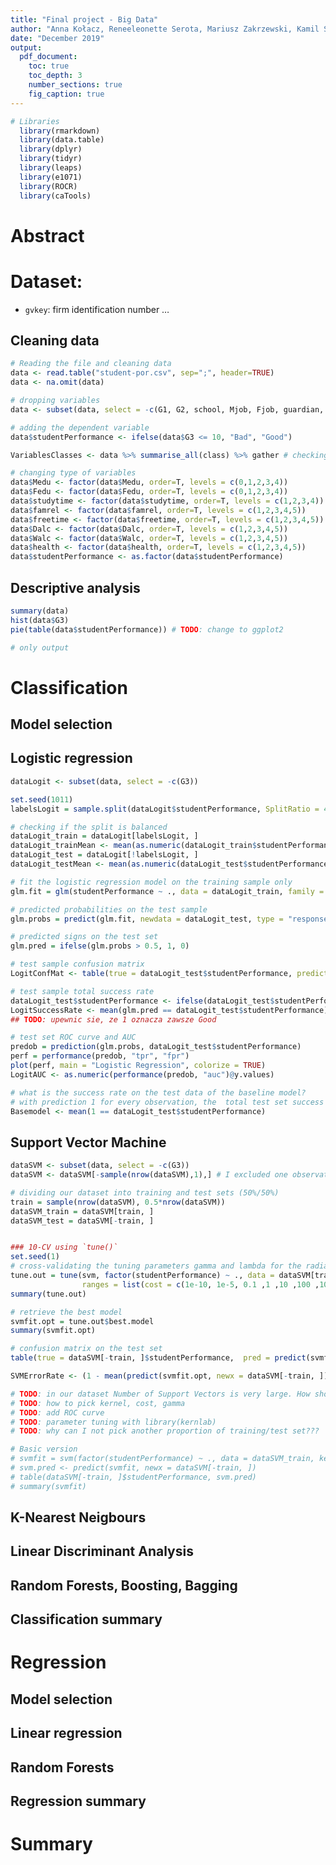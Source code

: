 ```yaml
---
title: "Final project - Big Data"
author: "Anna Kołacz, Reneeleonette Serota, Mariusz Zakrzewski, Kamil Stec"
date: "December 2019"
output: 
  pdf_document:
    toc: true
    toc_depth: 3
    number_sections: true
    fig_caption: true
---
```


```r
# Libraries
  library(rmarkdown)
  library(data.table)
  library(dplyr)
  library(tidyr)
  library(leaps)
  library(e1071)
  library(ROCR)
  library(caTools)
```

# Abstract

# Dataset:
* `gvkey`: firm identification number
...


## Cleaning data
```r

# Reading the file and cleaning data
data <- read.table("student-por.csv", sep=";", header=TRUE)
data <- na.omit(data)

# dropping variables
data <- subset(data, select = -c(G1, G2, school, Mjob, Fjob, guardian, traveltime, romantic, goout))

# adding the dependent variable
data$studentPerformance <- ifelse(data$G3 <= 10, "Bad", "Good")

VariablesClasses <- data %>% summarise_all(class) %>% gather # checking variables' classes

# changing type of variables
data$Medu <- factor(data$Medu, order=T, levels = c(0,1,2,3,4))
data$Fedu <- factor(data$Fedu, order=T, levels = c(0,1,2,3,4))
data$studytime <- factor(data$studytime, order=T, levels = c(1,2,3,4))
data$famrel <- factor(data$famrel, order=T, levels = c(1,2,3,4,5))
data$freetime <- factor(data$freetime, order=T, levels = c(1,2,3,4,5))
data$Dalc <- factor(data$Dalc, order=T, levels = c(1,2,3,4,5))
data$Walc <- factor(data$Walc, order=T, levels = c(1,2,3,4,5))
data$health <- factor(data$health, order=T, levels = c(1,2,3,4,5))
data$studentPerformance <- as.factor(data$studentPerformance)

```

## Descriptive analysis
```r
summary(data)
hist(data$G3)
pie(table(data$studentPerformance)) # TODO: change to ggplot2

```


```r
# only output
```






# Classification

## Model selection

## Logistic regression
```r
dataLogit <- subset(data, select = -c(G3))

set.seed(1011)
labelsLogit = sample.split(dataLogit$studentPerformance, SplitRatio = 4/5) # TODO: how large should be the SplitRatio ??? 

# checking if the split is balanced
dataLogit_train = dataLogit[labelsLogit, ]
dataLogit_trainMean <- mean(as.numeric(dataLogit_train$studentPerformance)-1)
dataLogit_test = dataLogit[!labelsLogit, ]
dataLogit_testMean <- mean(as.numeric(dataLogit_test$studentPerformance)-1)

# fit the logistic regression model on the training sample only
glm.fit = glm(studentPerformance ~ ., data = dataLogit_train, family = binomial)

# predicted probabilities on the test sample 
glm.probs = predict(glm.fit, newdata = dataLogit_test, type = "response") 

# predicted signs on the test set
glm.pred = ifelse(glm.probs > 0.5, 1, 0)

# test sample confusion matrix
LogitConfMat <- table(true = dataLogit_test$studentPerformance, predict = glm.pred)

# test sample total success rate
dataLogit_test$studentPerformance <- ifelse(dataLogit_test$studentPerformance=="Good",1,0)
LogitSuccessRate <- mean(glm.pred == dataLogit_test$studentPerformance)
## TODO: upewnic sie, ze 1 oznacza zawsze Good

# test set ROC curve and AUC
predob = prediction(glm.probs, dataLogit_test$studentPerformance)
perf = performance(predob, "tpr", "fpr")
plot(perf, main = "Logistic Regression", colorize = TRUE)
LogitAUC <- as.numeric(performance(predob, "auc")@y.values)

# what is the success rate on the test data of the baseline model?
# with prediction 1 for every observation, the  total test set success rate of the baseline model is
Basemodel <- mean(1 == dataLogit_test$studentPerformance)
```

## Support Vector Machine

```r

dataSVM <- subset(data, select = -c(G3))
dataSVM <- dataSVM[-sample(nrow(dataSVM),1),] # I excluded one observation in order to have the same size of training and test set. Otherwise, there was a problem to calculate the confusion matrix. TODO: excluding one observation randomly

# dividing our dataset into training and test sets (50%/50%)
train = sample(nrow(dataSVM), 0.5*nrow(dataSVM))
dataSVM_train = dataSVM[train, ]
dataSVM_test = dataSVM[-train, ]


### 10-CV using `tune()`
set.seed(1)
# cross-validating the tuning parameters gamma and lambda for the radial SVM om training data
tune.out = tune(svm, factor(studentPerformance) ~ ., data = dataSVM[train, ], kernel = "radial",
                ranges = list(cost = c(1e-10, 1e-5, 0.1 ,1 ,10 ,100 ,1000), gamma = c(0.5, 1, 2, 3, 4)))
summary(tune.out)

# retrieve the best model
svmfit.opt = tune.out$best.model
summary(svmfit.opt)

# confusion matrix on the test set
table(true = dataSVM[-train, ]$studentPerformance,  pred = predict(svmfit.opt, newx = dataSVM[-train, ]))

SVMErrorRate <- (1 - mean(predict(svmfit.opt, newx = dataSVM[-train, ]) == dataSVM[-train, ]$studentPerformance)) # error rate

# TODO: in our dataset Number of Support Vectors is very large. How should we pick C to change it?
# TODO: how to pick kernel, cost, gamma
# TODO: add ROC curve
# TODO: parameter tuning with library(kernlab)
# TODO: why can I not pick another proportion of training/test set???

# Basic version
# svmfit = svm(factor(studentPerformance) ~ ., data = dataSVM_train, kernel = "radial",  gamma = 2, cost = 1)
# svm.pred <- predict(svmfit, newx = dataSVM[-train, ])
# table(dataSVM[-train, ]$studentPerformance, svm.pred)
# summary(svmfit)
```

## K-Nearest Neigbours

## Linear Discriminant Analysis

## Random Forests, Boosting, Bagging

## Classification summary

# Regression

## Model selection

## Linear regression

## Random Forests

## Regression summary

# Summary





